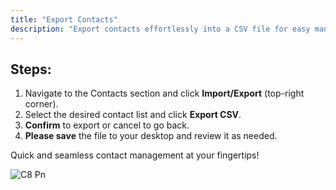 ```yaml
---
title: "Export Contacts"
description: "Export contacts effortlessly into a CSV file for easy management and sharing."
---
```


## **Steps:**

1. Navigate to the Contacts section and click **Import/Export** (top-right corner).
2. Select the desired contact list and click **Export CSV**.
3. **Confirm** to export or cancel to go back.
4. **Please save** the file to your desktop and review it as needed.

Quick and seamless contact management at your fingertips!

![C8 Pn](/images/c8.png)